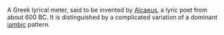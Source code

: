 
A Greek lyrical meter, said to be invented by [[Alcaeus]], a lyric poet from about 600 BC. It is distinguished by a complicated variation of a dominant [[Iamb|iambic]] pattern.